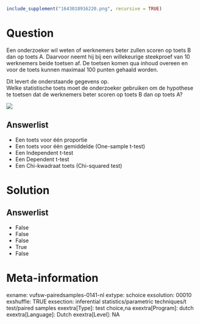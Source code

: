 ```r
include_supplement("1643018916220.png", recursive = TRUE)
```

Question
========
Een onderzoeker wil weten of werknemers beter zullen scoren op toets B
dan op toets A. Daarvoor neemt hij bij een willekeurige steekproef van
10 werknemers beide toetsen af. De toetsen komen qua inhoud overeen en
voor de toets kunnen maximaal 100 punten gehaald worden.  
  
Dit levert de onderstaande gegevens op.  
Welke statistische toets moet de onderzoeker gebruiken om de hypothese
te toetsen dat de werknemers beter scoren op toets B dan op toets A?   
  
![](1643018916220.png)

Answerlist
----------
* Een toets voor één proportie
* Een toets voor één gemiddelde (One-sample t-test)
* Een Independent t-test
* Een Dependent t-test
* Een Chi-kwadraat toets (Chi-squared test)

Solution
========










Answerlist
----------
* False
* False
* False
* True
* False

Meta-information
================
exname: vufsw-pairedsamples-0141-nl
extype: schoice
exsolution: 00010
exshuffle: TRUE
exsection: inferential statistics/parametric techniques/t test/paired samples
exextra[Type]: test choice,na
exextra[Program]: dutch
exextra[Language]: Dutch
exextra[Level]: NA

